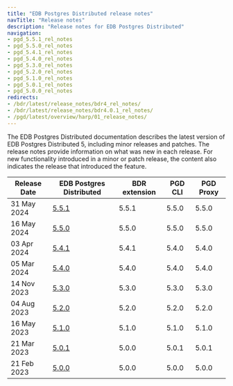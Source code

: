 ```yaml
---
title: "EDB Postgres Distributed release notes"
navTitle: "Release notes"
description: "Release notes for EDB Postgres Distributed"
navigation:
- pgd_5.5.1_rel_notes
- pgd_5.5.0_rel_notes
- pgd_5.4.1_rel_notes
- pgd_5.4.0_rel_notes
- pgd_5.3.0_rel_notes
- pgd_5.2.0_rel_notes
- pgd_5.1.0_rel_notes
- pgd_5.0.1_rel_notes
- pgd_5.0.0_rel_notes
redirects:
- /bdr/latest/release_notes/bdr4_rel_notes/
- /bdr/latest/release_notes/bdr4.0.1_rel_notes/
- /pgd/latest/overview/harp/01_release_notes/
---
```


The EDB Postgres Distributed documentation describes the latest version of EDB
Postgres Distributed 5, including minor releases and patches. The release notes
provide information on what was new in each release. For new functionality
introduced in a minor or patch release, the content also indicates the release
that introduced the feature.

| Release Date | EDB Postgres Distributed     | BDR extension | PGD CLI | PGD Proxy |
|--------------|------------------------------|---------------|---------|-----------|
| 31 May 2024  | [5.5.1](pgd_5.5.1_rel_notes) | 5.5.1         | 5.5.0   | 5.5.0     |
| 16 May 2024  | [5.5.0](pgd_5.5.0_rel_notes) | 5.5.0         | 5.5.0   | 5.5.0     |
| 03 Apr 2024  | [5.4.1](pgd_5.4.1_rel_notes) | 5.4.1         | 5.4.0   | 5.4.0     |
| 05 Mar 2024  | [5.4.0](pgd_5.4.0_rel_notes) | 5.4.0         | 5.4.0   | 5.4.0     |
| 14 Nov 2023  | [5.3.0](pgd_5.3.0_rel_notes) | 5.3.0         | 5.3.0   | 5.3.0     |
| 04 Aug 2023  | [5.2.0](pgd_5.2.0_rel_notes) | 5.2.0         | 5.2.0   | 5.2.0     |
| 16 May 2023  | [5.1.0](pgd_5.1.0_rel_notes) | 5.1.0         | 5.1.0   | 5.1.0     |
| 21 Mar 2023  | [5.0.1](pgd_5.0.1_rel_notes) | 5.0.0         | 5.0.1   | 5.0.1     |
| 21 Feb 2023  | [5.0.0](pgd_5.0.0_rel_notes) | 5.0.0         | 5.0.0   | 5.0.0     |
